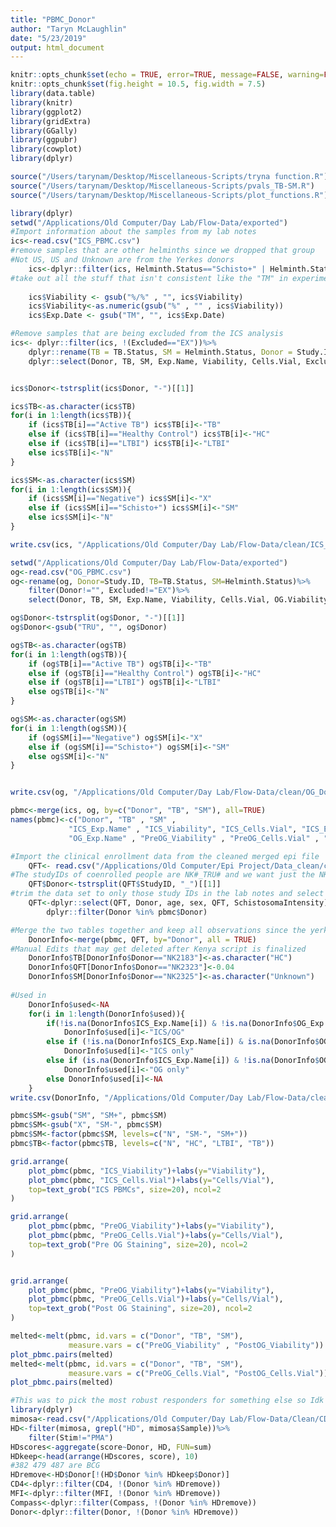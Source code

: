 ```yaml
---
title: "PBMC_Donor"
author: "Taryn McLaughlin"
date: "5/23/2019"
output: html_document
---
```


```r
knitr::opts_chunk$set(echo = TRUE, error=TRUE, message=FALSE, warning=FALSE, comment=NA)
knitr::opts_chunk$set(fig.height = 10.5, fig.width = 7.5)
library(data.table)
library(knitr)
library(ggplot2)
library(gridExtra)
library(GGally)
library(ggpubr)
library(cowplot)
library(dplyr)
```

```r
source("/Users/tarynam/Desktop/Miscellaneous-Scripts/tryna function.R")
source("/Users/tarynam/Desktop/Miscellaneous-Scripts/pvals_TB-SM.R")
source("/Users/tarynam/Desktop/Miscellaneous-Scripts/plot_functions.R")
```

```r
library(dplyr)
setwd("/Applications/Old Computer/Day Lab/Flow-Data/exported")
#Import information about the samples from my lab notes
ics<-read.csv("ICS_PBMC.csv")
#remove samples that are other helminths since we dropped that group
#Not US, US and Unknown are from the Yerkes donors
    ics<-dplyr::filter(ics, Helminth.Status=="Schisto+" | Helminth.Status== "Negative" | Helminth.Status== "Not US" |  Helminth.Status=="US" | Helminth.Status== "Unknown")
#take out all the stuff that isn't consistent like the "TM" in experiment name and the % in viability
    
    ics$Viability <- gsub("%/%" , "", ics$Viability)
    ics$Viability<-as.numeric(gsub("%" , "" , ics$Viability))
    ics$Exp.Date <- gsub("TM", "", ics$Exp.Date)

#Remove samples that are being excluded from the ICS analysis
ics<- dplyr::filter(ics, !(Excluded=="EX"))%>%
    dplyr::rename(TB = TB.Status, SM = Helminth.Status, Donor = Study.ID, Exp.Name=Exp.Date)%>% 
    dplyr::select(Donor, TB, SM, Exp.Name, Viability, Cells.Vial, Excluded) #take only the columns you need


ics$Donor<-tstrsplit(ics$Donor, "-")[[1]]

ics$TB<-as.character(ics$TB)
for(i in 1:length(ics$TB)){
    if (ics$TB[i]=="Active TB") ics$TB[i]<-"TB"
    else if (ics$TB[i]=="Healthy Control") ics$TB[i]<-"HC"
    else if (ics$TB[i]=="LTBI") ics$TB[i]<-"LTBI"
    else ics$TB[i]<-"N"
}

ics$SM<-as.character(ics$SM)
for(i in 1:length(ics$SM)){
    if (ics$SM[i]=="Negative") ics$SM[i]<-"X"
    else if (ics$SM[i]=="Schisto+") ics$SM[i]<-"SM"
    else ics$SM[i]<-"N"
} 

write.csv(ics, "/Applications/Old Computer/Day Lab/Flow-Data/clean/ICS_DonorInfo_clean.csv")

```

```r
setwd("/Applications/Old Computer/Day Lab/Flow-Data/exported")
og<-read.csv("OG_PBMC.csv")
og<-rename(og, Donor=Study.ID, TB=TB.Status, SM=Helminth.Status)%>%
    filter(Donor!="", Excluded!="EX")%>%
    select(Donor, TB, SM, Exp.Name, Viability, Cells.Vial, OG.Viability, OG.Cell.., Excluded, Exp.Name, Cheryl)

og$Donor<-tstrsplit(og$Donor, "-")[[1]]
og$Donor<-gsub("TRU", "", og$Donor)

og$TB<-as.character(og$TB)
for(i in 1:length(og$TB)){
    if (og$TB[i]=="Active TB") og$TB[i]<-"TB"
    else if (og$TB[i]=="Healthy Control") og$TB[i]<-"HC"
    else if (og$TB[i]=="LTBI") og$TB[i]<-"LTBI"
    else og$TB[i]<-"N"
}

og$SM<-as.character(og$SM)
for(i in 1:length(og$SM)){
    if (og$SM[i]=="Negative") og$SM[i]<-"X"
    else if (og$SM[i]=="Schisto+") og$SM[i]<-"SM"
    else og$SM[i]<-"N"
}


write.csv(og, "/Applications/Old Computer/Day Lab/Flow-Data/clean/OG_DonorInfo_clean.csv")
```

```r
pbmc<-merge(ics, og, by=c("Donor", "TB", "SM"), all=TRUE)
names(pbmc)<-c("Donor", "TB" , "SM" , 
             "ICS_Exp.Name" , "ICS_Viability", "ICS_Cells.Vial", "ICS_Exluded",
             "OG_Exp.Name" , "PreOG_Viability" , "PreOG_Cells.Vial" , "PostOG_Viability" , "PostOG_Cells.Vial" , "OG_Excluded" , "Cheryl") 
```

```r
#Import the clinical enrollment data from the cleaned merged epi file
    QFT<- read.csv("/Applications/Old Computer/Epi Project/Data_clean/complete-kenya-filledin.csv")
#The studyIDs of coenrolled people are NK#_TRU# and we want just the NK# to match the lab notes
    QFT$Donor<-tstrsplit(QFT$StudyID, "_")[[1]]
#trim the data set to only those study IDs in the lab notes and select the columns you want
    QFT<-dplyr::select(QFT, Donor, age, sex, QFT, SchistosomaIntensity)%>%
        dplyr::filter(Donor %in% pbmc$Donor)
```

```r
        
#Merge the two tables together and keep all observations since the yerkes donors won't be in the epi data
    DonorInfo<-merge(pbmc, QFT, by="Donor", all = TRUE)
#Manual Edits that may get deleted after Kenya script is finalized
    DonorInfo$TB[DonorInfo$Donor=="NK2183"]<-as.character("HC")
    DonorInfo$QFT[DonorInfo$Donor=="NK2323"]<-0.04
    DonorInfo$SM[DonorInfo$Donor=="NK2325"]<-as.character("Unknown")
    
#Used in
    DonorInfo$used<-NA
    for(i in 1:length(DonorInfo$used)){
        if(!is.na(DonorInfo$ICS_Exp.Name[i]) & !is.na(DonorInfo$OG_Exp.Name[i]))
            DonorInfo$used[i]<-"ICS/OG"
        else if (!is.na(DonorInfo$ICS_Exp.Name[i]) & is.na(DonorInfo$OG_Exp.Name[i]))
            DonorInfo$used[i]<-"ICS only"
        else if (is.na(DonorInfo$ICS_Exp.Name[i]) & !is.na(DonorInfo$OG_Exp.Name[i]))
            DonorInfo$used[i]<-"OG only"
        else DonorInfo$used[i]<-NA
    }
write.csv(DonorInfo, "/Applications/Old Computer/Day Lab/Flow-Data/clean/DonorInfo_clean.csv")

```

```r
pbmc$SM<-gsub("SM", "SM+", pbmc$SM)
pbmc$SM<-gsub("X", "SM-", pbmc$SM)
pbmc$SM<-factor(pbmc$SM, levels=c("N", "SM-", "SM+"))
pbmc$TB<-factor(pbmc$TB, levels=c("N", "HC", "LTBI", "TB"))

grid.arrange(
    plot_pbmc(pbmc, "ICS_Viability")+labs(y="Viability"),
    plot_pbmc(pbmc, "ICS_Cells.Vial")+labs(y="Cells/Vial"),
    top=text_grob("ICS PBMCs", size=20), ncol=2
)

grid.arrange(
    plot_pbmc(pbmc, "PreOG_Viability")+labs(y="Viability"),
    plot_pbmc(pbmc, "PreOG_Cells.Vial")+labs(y="Cells/Vial"),
    top=text_grob("Pre OG Staining", size=20), ncol=2
)


grid.arrange(
    plot_pbmc(pbmc, "PreOG_Viability")+labs(y="Viability"),
    plot_pbmc(pbmc, "PreOG_Cells.Vial")+labs(y="Cells/Vial"),
    top=text_grob("Post OG Staining", size=20), ncol=2
)
```

```r
melted<-melt(pbmc, id.vars = c("Donor", "TB", "SM"), 
             measure.vars = c("PreOG_Viability" , "PostOG_Viability"))
plot_pbmc.pairs(melted)
melted<-melt(pbmc, id.vars = c("Donor", "TB", "SM"), 
             measure.vars = c("PreOG_Cells.Vial", "PostOG_Cells.Vial"))
plot_pbmc.pairs(melted)
```


```r
#This was to pick the most robust responders for something else so Idk
library(dplyr)
mimosa<-read.csv("/Applications/Old Computer/Day Lab/Flow-Data/Clean/CD4_MIMOSA_Complete.csv")
HD<-filter(mimosa, grepl("HD", mimosa$Sample))%>%
    filter(Stim!="PMA")
HDscores<-aggregate(score~Donor, HD, FUN=sum)
HDkeep<-head(arrange(HDscores, score), 10)
#382 479 487 are BCG
HDremove<-HD$Donor[!(HD$Donor %in% HDkeep$Donor)]
CD4<-dplyr::filter(CD4, !(Donor %in% HDremove))
MFI<-dplyr::filter(MFI, !(Donor %in% HDremove))
Compass<-dplyr::filter(Compass, !(Donor %in% HDremove))
Donor<-dplyr::filter(Donor, !(Donor %in% HDremove))
```

